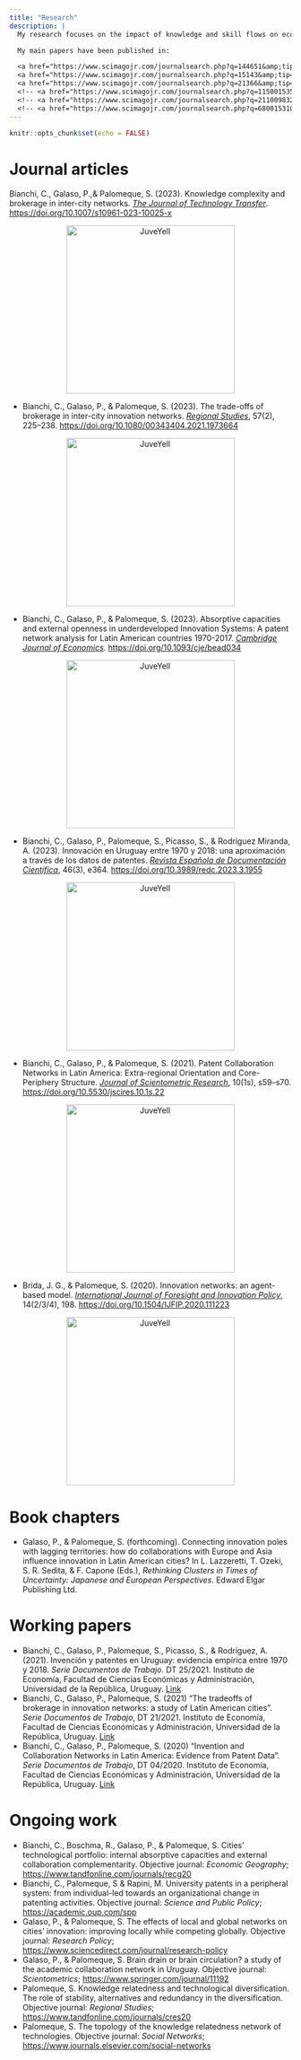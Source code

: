 ```yaml
---
title: "Research"
description: |
  My research focuses on the impact of knowledge and skill flows on economic development. The theoretical framework from which I approach this phenomenon considers the social interactions that characterise the economy as a complex system. In this perspective, it is understood that the system evolves partially conditioned by its past and the territory in which economic activities take place. 

  My main papers have been published in:

  <a href="https://www.scimagojr.com/journalsearch.php?q=144651&amp;tip=sid&amp;exact=no" target="_blank" title="SCImago Journal &amp; Country Rank"><img border="0" src="https://www.scimagojr.com/journal_img.php?id=144651" alt="SCImago Journal &amp; Country Rank" width="150px" /></a>
  <a href="https://www.scimagojr.com/journalsearch.php?q=15143&amp;tip=sid&amp;exact=no" target="_blank" title="SCImago Journal &amp; Country Rank"><img border="0" src="https://www.scimagojr.com/journal_img.php?id=15143" alt="SCImago Journal &amp; Country Rank" width="150px" /></a>
  <a href="https://www.scimagojr.com/journalsearch.php?q=21366&amp;tip=sid&amp;exact=no" target="_blank" title="SCImago Journal &amp; Country Rank"><img border="0" src="https://www.scimagojr.com/journal_img.php?id=21366" alt="SCImago Journal &amp; Country Rank" width="150px" /></a>
  <!-- <a href="https://www.scimagojr.com/journalsearch.php?q=11500153514&amp;tip=sid&amp;exact=no" target="_blank" title="SCImago Journal &amp; Country Rank"><img border="0" src="https://www.scimagojr.com/journal_img.php?id=11500153514" alt="SCImago Journal &amp; Country Rank" width="150px" /></a> -->
  <!-- <a href="https://www.scimagojr.com/journalsearch.php?q=21100983214&amp;tip=sid&amp;exact=no" target="_blank" title="SCImago Journal &amp; Country Rank"><img border="0" src="https://www.scimagojr.com/journal_img.php?id=21100983214" alt="SCImago Journal &amp; Country Rank" width="150px" /></a> -->
  <!-- <a href="https://www.scimagojr.com/journalsearch.php?q=6800153107&amp;tip=sid&amp;exact=no" target="_blank" title="SCImago Journal &amp; Country Rank"><img border="0" src="https://www.scimagojr.com/journal_img.php?id=6800153107" alt="SCImago Journal &amp; Country Rank" width="150px" /></a> -->
---
```


```r
knitr::opts_chunk$set(echo = FALSE)
```

# Journal articles

Bianchi, C., Galaso, P.,& Palomeque, S. (2023). Knowledge complexity and brokerage in inter-city networks. [*The Journal of Technology Transfer*](https://www.springer.com/journal/10961){target="_blank"}. <https://doi.org/10.1007/s10961-023-10025-x>{target="_blank"}

<div>
<p style = 'text-align:center;'>
<img src="papers/bgp2023.png" alt="JuveYell" width="300px">
<!-- <img src="papers/bgp2023CS.png" alt="JuveYell" width="150px"> -->
</p>
</div>

- Bianchi, C., Galaso, P., & Palomeque, S. (2023). The trade-offs of brokerage in inter-city innovation networks. [*Regional Studies*](https://www.tandfonline.com/journals/cres20){target="_blank"}, 57(2), 225–238. <https://doi.org/10.1080/00343404.2021.1973664>{target="_blank"}

<div>
<p style = 'text-align:center;'>
<img src="papers/bgp2021b.png" alt="JuveYell" width="300px">
<!-- <img src="papers/bgp2021bCS.png" alt="JuveYell" width="150px"> -->
</p>
</div>

- Bianchi, C., Galaso, P., & Palomeque, S. (2023). Absorptive capacities and external openness in underdeveloped Innovation Systems: A patent network analysis for Latin American countries 1970-2017. [*Cambridge Journal of Economics*](https://academic.oup.com/cje){target="_blank"}. <https://doi.org/10.1093/cje/bead034>{target="_blank"}

<div>
<p style = 'text-align:center;'>
<img src="papers/bgp2023b.png" alt="JuveYell" width="300px">
<!-- <img src="papers/bgpFCCS.png" alt="JuveYell" width="150px"> -->
</p>
</div>

- Bianchi, C., Galaso, P., Palomeque, S., Picasso, S., & Rodríguez Miranda, A. (2023). Innovación en Uruguay entre 1970 y 2018: una aproximación a través de los datos de patentes. [*Revista Española de Documentación Científica*](https://redc.revistas.csic.es/index.php/redc){target="_blank"}, 46(3), e364. <https://doi.org/10.3989/redc.2023.3.1955>{target="_blank"}

<div>
<p style = 'text-align:center;'>
<img src="papers/bgppr2023.png" alt="JuveYell" width="300px">
<!-- <img src="papers/bgppr2023CS.png" alt="JuveYell" width="150px"> -->
</p>
</div>

- Bianchi, C., Galaso, P., & Palomeque, S. (2021). Patent Collaboration Networks in Latin America: Extra-regional Orientation and Core-Periphery Structure. [*Journal of Scientometric Research*](https://jscires.org/){target="_blank"}, 10(1s), s59–s70. <https://doi.org/10.5530/jscires.10.1s.22>{target="_blank"}

<div>
<p style = 'text-align:center;'>
<img src="papers/bgp2021a.png" alt="JuveYell" width="300px">
<!-- <img src="papers/bgp2021aCS.png" alt="JuveYell" width="150px"> -->
</p>
</div>

- Brida, J. G., & Palomeque, S. (2020). Innovation networks: an agent-based model. [*International Journal of Foresight and Innovation Policy*](https://www.inderscience.com/jhome.php?jcode=ijfip){target="_blank"}, 14(2/3/4), 198. <https://doi.org/10.1504/IJFIP.2020.111223>{target="_blank"}

<div>
<p style = 'text-align:center;'>
<img src="papers/bp2020.png" alt="JuveYell" width="300px">
<!-- <img src="papers/bp2020CS.png" alt="JuveYell" width="150px"> -->
</p>
</div>

<!-- # Papers under review -->

<!-- - Galaso, P., & Palomeque, S. The effects of local and global networks on cities’ innovation: improving locally while competing globally. En proceso de revisión de pares en *Research Policy*; <https://www.sciencedirect.com/journal/research-policy> -->

# Book chapters

- Galaso, P., & Palomeque, S. (forthcoming). Connecting innovation poles with lagging territories: how do collaborations with Europe and Asia influence innovation in Latin American cities? In L. Lazzeretti, T. Ozeki, S. R. Sedita, & F. Capone (Eds.), *Rethinking Clusters in Times of Uncertainty: Japanese and European Perspectives*. Edward Elgar Publishing Ltd.

# Working papers

- Bianchi, C., Galaso, P., Palomeque, S., Picasso, S., & Rodríguez, A. (2021). Invención y patentes en Uruguay: evidencia empírica entre 1970 y 2018. *Serie Documentos de Trabajo*. DT 25/2021. Instituto de Economía, Facultad de Ciencias Económicas y Administración, Universidad de la República, Uruguay. [Link](<https://iecon.fcea.udelar.edu.uy/es/autores/item/dt-2521-invencion-y-patentes-en-uruguay-evidencia-empirica-entre-1970-y-2018.html?category_id=84>){target="_blank"}
- Bianchi, C., Galaso, P., Palomeque, S. (2021) “The tradeoffs of brokerage in innovation networks: a study of Latin American cities”. *Serie Documentos de Trabajo*, DT 21/2021. Instituto de Economía, Facultad de Ciencias Económicas y Administración, Universidad de la República, Uruguay. [Link](<https://iecon.fcea.udelar.edu.uy/es/autores/item/dt-2121-the-tradeoffs-of-brokerage-in-innovation-networks-a-study-of-latin-american-cities.html?category_id=84>){target="_blank"}
- Bianchi, C., Galaso, P., Palomeque, S. (2020) “Invention and Collaboration Networks in Latin America: Evidence from Patent Data”. *Serie Documentos de Trabajo*, DT 04/2020. Instituto de Economía, Facultad de Ciencias Económicas y Administración, Universidad de la República, Uruguay. [Link](<https://iecon.fcea.udelar.edu.uy/es/autores/item/dt-0420-invention-and-collaboration-networks-in-latin-america-evidence-from-patent-data.html?category_id=84>){target="_blank"}

# Ongoing work

- Bianchi, C., Boschma, R., Galaso, P., & Palomeque, S. Cities’ technological portfolio: internal absorptive capacities and external collaboration complementarity. Objective journal: *Economic Geography*; <https://www.tandfonline.com/journals/recg20>{target="_blank"}
- Bianchi, C., Palomeque, S & Rapini, M. University patents in a peripheral system: from individual-led towards an organizational change in patenting activities. Objective journal: *Science and Public Policy*; <https://academic.oup.com/spp>{target="_blank"}
- Galaso, P., \& Palomeque, S. The effects of local and global networks on cities’ innovation: improving locally while competing globally. Objective journal: *Research Policy*;  <https://www.sciencedirect.com/journal/research-policy>{target="_blank"}
- Galaso, P., \& Palomeque, S. Brain drain or brain circulation? a study of the academic collaboration network in Uruguay. Objective journal: *Scientometrics*; <https://www.springer.com/journal/11192>{target="_blank"}
- Palomeque, S. Knowledge relatedness and technological diversification. The role of stability, alternatives and redundancy in the diversification. Objective journal: *Regional Studies*; <https://www.tandfonline.com/journals/cres20>{target="_blank"}
- Palomeque, S. The topology of the knowledge relatedness network of technologies. Objective journal: *Social Networks*; <https://www.journals.elsevier.com/social-networks>{target="_blank"}

<!-- # Trabajos en marcha -->

<!-- - Galaso, P., Palomeque, S., & Picasso, S. How to find the A-Team. A methodological proposal for identifying teams in co-authorship networks. Revista objetivo: *Social Networks*; [Link](https://www.journals.elsevier.com/social-networks) -->
<!-- - Bianchi, C., Galaso, P., Picasso, S., Palomeque, S. & Rodríguez Miranda, A. Redes de invención en Uruguay: estructura y evolución entre 1970 y 2018. Revista objetivo: *REDES Revista hispana para el análisis de redes sociales*; [Link](<https://revistes.uab.cat/redes/index>) -->
<!-- - Bianchi, C., Galaso, P. & Palomeque, S. Structural holes and complexity. Revista objetivo: *Industrial and Corporate Change*; [link](https://academic.oup.com/icc/pages/call-for-papers) -->
<!-- - Galaso, P. & Palomeque, S. Local Buzz and Global Pipelines in invention networks of cities. Revista objetivo: *Journal of Economic Geography*; [link](https://academic.oup.com/joeg) -->